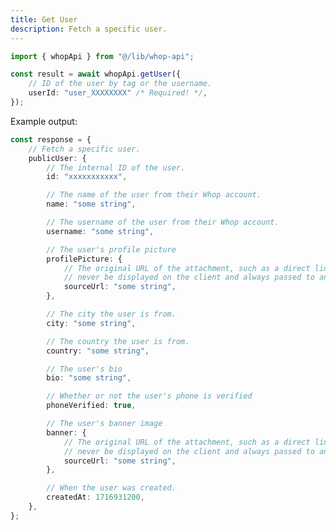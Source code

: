 ```yaml
---
title: Get User
description: Fetch a specific user.
---
```


```typescript
import { whopApi } from "@/lib/whop-api";

const result = await whopApi.getUser({
	// ID of the user by tag or the username.
	userId: "user_XXXXXXXX" /* Required! */,
});

```

Example output:

```typescript
const response = {
	// Fetch a specific user.
	publicUser: {
		// The internal ID of the user.
		id: "xxxxxxxxxxx",

		// The name of the user from their Whop account.
		name: "some string",

		// The username of the user from their Whop account.
		username: "some string",

		// The user's profile picture
		profilePicture: {
			// The original URL of the attachment, such as a direct link to S3. This should
			// never be displayed on the client and always passed to an Imgproxy transformer.
			sourceUrl: "some string",
		},

		// The city the user is from.
		city: "some string",

		// The country the user is from.
		country: "some string",

		// The user's bio
		bio: "some string",

		// Whether or not the user's phone is verified
		phoneVerified: true,

		// The user's banner image
		banner: {
			// The original URL of the attachment, such as a direct link to S3. This should
			// never be displayed on the client and always passed to an Imgproxy transformer.
			sourceUrl: "some string",
		},

		// When the user was created.
		createdAt: 1716931200,
	},
};

```
